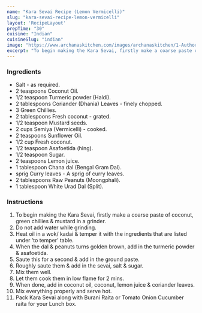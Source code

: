 ---
name: "Kara Sevai Recipe (Lemon Vermicelli)"
slug: "kara-sevai-recipe-lemon-vermicelli"
layout: 'RecipeLayout'
prepTime: "30"
cuisine: "Indian"
cuisineSlug: "indian"
image: "https://www.archanaskitchen.com/images/archanaskitchen/1-Author/Anitha_Kirubakaran/Kara_Sevai.jpg"
excerpt: "To begin making the Kara Sevai, firstly make a coarse paste of coconut, green chillies  mustard in a grinder"
---

### Ingredients

- Salt - as required.
- 2 teaspoons Coconut Oil.
- 1/2 teaspoon Turmeric powder (Haldi).
- 2 tablespoons Coriander (Dhania) Leaves - finely chopped.
- 3 Green Chillies.
- 2 tablespoons Fresh coconut - grated.
- 1/2 teaspoon Mustard seeds.
- 2 cups Semiya (Vermicelli) - cooked.
- 2 teaspoons Sunflower Oil.
- 1/2 cup Fresh coconut.
- 1/2 teaspoon Asafoetida (hing).
- 1/2 teaspoon Sugar.
- 2 teaspoons Lemon juice.
- 1 tablespoon Chana dal (Bengal Gram Dal).
- sprig Curry leaves - A sprig of curry leaves.
- 2 tablespoons Raw Peanuts (Moongphali).
- 1 tablespoon White Urad Dal (Split).

### Instructions

1. To begin making the Kara Sevai, firstly make a coarse paste of coconut, green chillies & mustard in a grinder.
1. Do not add water while grinding.
1. Heat oil in a wok/ kadai & temper it with the ingredients that are listed under ‘to temper’ table.
1. When the dal & peanuts turns golden brown, add in the turmeric powder & asafoetida.
1. Saute this for a second & add in the ground paste.
1. Roughly saute them & add in the sevai, salt & sugar.
1. Mix them well.
1. Let them cook them in low flame for 2 mins.
1. When done, add in coconut oil, coconut, lemon juice & coriander leaves.
1. Mix everything properly and serve hot.
1. Pack Kara Sevai along with Burani Raita or Tomato Onion Cucumber raita for your Lunch box.
